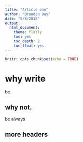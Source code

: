 ```yaml
---
title: "Article one"
author: "Brandon Dey"
date: "5/8/2018"
output:
  html_document:
    theme: flatly
    toc: yes
    toc_depth: 2
    toc_float: yes
---
```



```r
knitr::opts_chunk$set(echo = TRUE)
```

# why write
bc.

## why not.
bc always

## more headers
